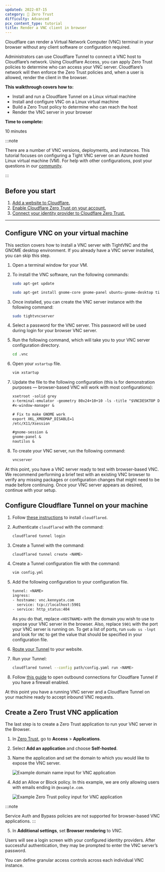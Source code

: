 ```yaml
---
updated: 2022-07-15
category: 🔐 Zero Trust
difficulty: Advanced
pcx_content_type: tutorial
title: Render a VNC client in browser
---
```


Cloudflare can render a Virtual Network Computer (VNC) terminal in your browser without any client software or configuration required.

Administrators can use Cloudflare Tunnel to connect a VNC host to Cloudflare’s network. Using Cloudflare Access, you can apply Zero Trust policies to determine who can access your VNC server. Cloudflare’s network will then enforce the Zero Trust policies and, when a user is allowed, render the client in the browser.

**This walkthrough covers how to:**

- Install and run a Cloudflare Tunnel on a Linux virtual machine
- Install and configure VNC on a Linux virtual machine
- Build a Zero Trust policy to determine who can reach the host
- Render the VNC server in your browser

**Time to complete:**

10 minutes

:::note

There are a number of VNC versions, deployments, and instances. This tutorial focuses on configuring a Tight VNC server on an Azure hosted Linux virtual machine (VM). For help with other configurations, post your questions in our [community](https://community.cloudflare.com/t/feedback-for-browser-vnc/280619/3).

:::

## Before you start

1. [Add a website to Cloudflare.](/fundamentals/setup/manage-domains/add-site/)
2. [Enable Cloudflare Zero Trust on your account.](/cloudflare-one/setup/)
3. [Connect your identity provider to Cloudflare Zero Trust.](/cloudflare-one/identity/idp-integration/)

---

## Configure VNC on your virtual machine

This section covers how to install a VNC server with TightVNC and the GNOME desktop environment. If you already have a VNC server installed, you can skip this step.

1. Open a terminal window for your VM.

2. To install the VNC software, run the following commands:

   ```sh
   sudo apt-get update

   sudo apt-get install gnome-core gnome-panel ubuntu-gnome-desktop tightvncserver
   ```

3. Once installed, you can create the VNC server instance with the following command:

   ```sh
   sudo tightvncserver
   ```

4. Select a password for the VNC server. This password will be used during login for your browser VNC server.

5. Run the following command, which will take you to your VNC server configuration directory.

   ```sh
   cd .vnc
   ```

6. Open your `xstartup` file.

   ```sh
   vim xstartup
   ```

7. Update the file to the following configuration (this is for demonstration purposes — browser-based VNC will work with most configurations):

   ```txt
   xsetroot -solid grey
   x-terminal-emulator -geometry 80x24+10+10 -ls -title "$VNCDESKTOP Desktop" &
   #x-window-manager &

   # Fix to make GNOME work
   export XKL_XMODMAP_DISABLE=1
   /etc/X11/Xsession

   #gnome-session &
   gnome-panel &
   nautilus &
   ```

8. To create your VNC server, run the following command:

   ```sh
   vncserver
   ```

At this point, you have a VNC server ready to test with browser-based VNC. We recommend performing a brief test with an existing VNC browser to verify any missing packages or configuration changes that might need to be made before continuing. Once your VNC server appears as desired, continue with your setup.

## Configure Cloudflare Tunnel on your machine

1. Follow [these instructions](/cloudflare-one/connections/connect-networks/downloads/) to install `cloudflared`.

2. Authenticate `cloudflared` with the command:

   ```sh
   cloudflared tunnel login
   ```

3. Create a Tunnel with the command:

   ```sh
   cloudflared tunnel create <NAME>
   ```

4. Create a Tunnel configuration file with the command:

   ```sh
   vim config.yml
   ```

5. Add the following configuration to your configuration file.

   ```txt
   tunnel: <NAME>
   ingress:
   - hostname: vnc.kennyatx.com
     service: tcp://localhost:5901
   - service: http_status:404
   ```

   As you do that, replace `<HOSTNAME>` with the domain you wish to use to expose your VNC server in the browser. Also, replace `5901` with the port your VNC server is running on. To get a list of ports, run `sudo ss -lnpt` and look for `VNC` to get the value that should be specified in your configuration file.

6. [Route your Tunnel](/cloudflare-one/connections/connect-networks/routing-to-tunnel/dns/) to your website.

7. Run your Tunnel:

   ```sh
   cloudflared tunnel --config path/config.yaml run <NAME>
   ```

8. Follow [this guide](/cloudflare-one/connections/connect-networks/deploy-tunnels/tunnel-with-firewall/) to open outbound connections for Cloudflare Tunnel if you have a firewall enabled.

At this point you have a running VNC server and a Cloudflare Tunnel on your machine ready to accept inbound VNC requests.

## Create a Zero Trust VNC application

The last step is to create a Zero Trust application to run your VNC server in the Browser.

1. In [Zero Trust](https://one.dash.cloudflare.com), go to **Access** > **Applications**.

2. Select **Add an application** and choose **Self-hosted**.

3. Name the application and set the domain to which you would like to expose the VNC server.

   ![Example domain name input for VNC application](~/assets/images/cloudflare-one/zero-trust-security/vnc-client-in-browser/vnc-domain-application.png)

4. Add an Allow or Block policy. In this example, we are only allowing users with emails ending in `@example.com`.

   ![Example Zero Trust policy input for VNC application](~/assets/images/cloudflare-one/zero-trust-security/vnc-client-in-browser/vnc-policy.png)

:::note

Service Auth and Bypass policies are not supported for browser-based VNC applications.
:::

5. In **Additional settings**, set **Browser rendering** to _VNC_.

Users will see a login screen with your configured identity providers. After successful authentication, they may be prompted to enter the VNC server’s password.

You can define granular access controls across each individual VNC instance.
